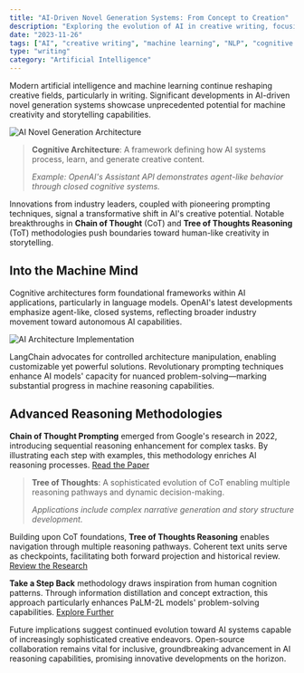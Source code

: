 ```yaml
---
title: "AI-Driven Novel Generation Systems: From Concept to Creation"
description: "Exploring the evolution of AI in creative writing, focusing on cognitive architectures and advanced prompting techniques"
date: "2023-11-26"
tags: ["AI", "creative writing", "machine learning", "NLP", "cognitive architectures"]
type: "writing"
category: "Artificial Intelligence"
---
```


Modern artificial intelligence and machine learning continue reshaping creative fields, particularly in writing. Significant developments in AI-driven novel generation systems showcase unprecedented potential for machine creativity and storytelling capabilities.

<img src="https://i.ibb.co/tw69YcF/IMG-1469.jpg" alt="AI Novel Generation Architecture" className="w-full rounded-lg" />

> **Cognitive Architecture**: A framework defining how AI systems process, learn, and generate creative content.
> 
> *Example: OpenAI's Assistant API demonstrates agent-like behavior through closed cognitive systems.*

Innovations from industry leaders, coupled with pioneering prompting techniques, signal a transformative shift in AI's creative potential. Notable breakthroughs in **Chain of Thought** (CoT) and **Tree of Thoughts Reasoning** (ToT) methodologies push boundaries toward human-like creativity in storytelling.

## Into the Machine Mind

Cognitive architectures form foundational frameworks within AI applications, particularly in language models. OpenAI's latest developments emphasize agent-like, closed systems, reflecting broader industry movement toward autonomous AI capabilities.

<img src="https://i.ibb.co/KGZbmM1/IMG-1468.jpg" alt="AI Architecture Implementation" className="w-full rounded-lg mt-6" />

LangChain advocates for controlled architecture manipulation, enabling customizable yet powerful solutions. Revolutionary prompting techniques enhance AI models' capacity for nuanced problem-solving—marking substantial progress in machine reasoning capabilities.

## Advanced Reasoning Methodologies

**Chain of Thought Prompting** emerged from Google's research in 2022, introducing sequential reasoning enhancement for complex tasks. By illustrating each step with examples, this methodology enriches AI reasoning processes. [Read the Paper](https://openreview.net/pdf?id=_VjQlMeSB_J)

> **Tree of Thoughts**: A sophisticated evolution of CoT enabling multiple reasoning pathways and dynamic decision-making.
> 
> *Applications include complex narrative generation and story structure development.*

Building upon CoT foundations, **Tree of Thoughts Reasoning** enables navigation through multiple reasoning pathways. Coherent text units serve as checkpoints, facilitating both forward projection and historical review. [Review the Research](https://www.searchenginejournal.com/research-shows-tree-of-thought-prompting-better-than-chain-of-thought/503094/)

**Take a Step Back** methodology draws inspiration from human cognition patterns. Through information distillation and concept extraction, this approach particularly enhances PaLM-2L models' problem-solving capabilities. [Explore Further](https://arxiv.org/abs/2310.06117)

Future implications suggest continued evolution toward AI systems capable of increasingly sophisticated creative endeavors. Open-source collaboration remains vital for inclusive, groundbreaking advancement in AI reasoning capabilities, promising innovative developments on the horizon.
